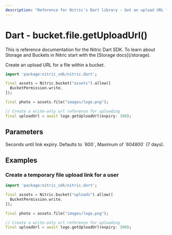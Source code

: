 ```yaml
---
description: "Reference for Nitric's Dart library - Get an upload URL for a file from a bucket."
---
```


# Dart - bucket.file.getUploadUrl()

<Note>
  This is reference documentation for the Nitric Dart SDK. To learn about
  Storage and Buckets in Nitric start with the [Storage docs](/storage).
</Note>

Create an upload URL for a file within a bucket.

```dart
import 'package:nitric_sdk/nitric.dart';

final assets = Nitric.bucket("assets").allow([
  BucketPermission.write,
]);

final photo = assets.file("images/logo.png");

// Create a write-only url reference for uploading
final uploadUrl = await logo.getUploadUrl(expiry: 300);
```

## Parameters

<Properties>
  <Property name="expiry" optional type="int">
    Seconds until link expiry. Defaults to `600`, Maximum of `604800` (7 days).
  </Property>
</Properties>

## Examples

### Create a temporary file upload link for a user

```dart
import 'package:nitric_sdk/nitric.dart';

final assets = Nitric.bucket("uploads").allow([
  BucketPermission.write,
]);

final photo = assets.file("images/logo.png");

// Create a write-only url reference for uploading
final uploadUrl = await logo.getUploadUrl(expiry: 300);
```
